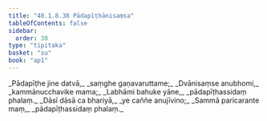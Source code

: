 ```yaml
---
title: "40.1.8.38 Pādapīṭhānisaṃsa"
tableOfContents: false
sidebar:
  order: 38
type: "tipitaka"
basket: "su"
book: "ap1"
---
```



<DynamicBreadcrumb />

<Division number="189" book="ap1" bookNo="20" page="368">

<Paragraph number="4486" type="verses" book="ap1">
_Pādapīṭhe jine datvā,_  
_saṃghe gaṇavaruttame;_  
_Dvānisaṃse anubhomi,_  
_kammānucchavike mama;_  
_Labhāmi bahuke yāne,_  
_pādapīṭhassidaṃ phalaṃ._  

</Paragraph>

</Division>
<Division number="190" book="ap1" bookNo="20" page="368">

<Paragraph number="4487" type="verses" book="ap1">
_Dāsī dāsā ca bhariyā,_  
_ye caññe anujīvino;_  
_Sammā paricarante maṃ,_  
_pādapīṭhassidaṃ phalaṃ._
</Paragraph>
</Division>